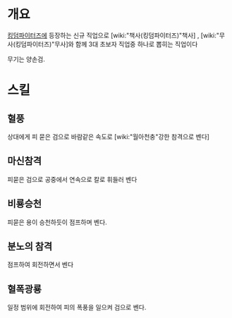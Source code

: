 = 개요 =
[[킹덤파이터즈]]에 등장하는 신규 직업으로 [wiki:"책사(킹덤파이터즈)"책사] , [wiki:"무사(킹덤파이터즈)"무사]와 함께 3대 초보자 직업중 하나로 뽑히는 직업이다

무기는 양손검.

= 스킬 =
== 혈풍 ==
상대에게 피 묻은 검으로 바람같은 속도로 [wiki:"월아천충"강한 참격으로 벤다]

== 마신참격 == 
피묻은 검으로 공중에서 연속으로 칼로 휘들러 벤다

== 비룡승천 ==
피묻은 용이 승천하듯이 점프하며 벤다.

== 분노의 참격 ==
점프하여 회전하면서 벤다

== 혈폭광룡 ==
일정 범위에 회전하여 피의 폭풍을 일으켜 검으로 벤다.
